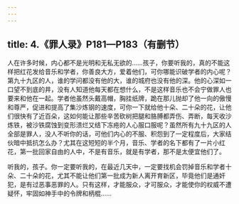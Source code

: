 ```yaml
---
---
---
```

title: 4.《罪人录》P181—P183（有删节）
---





人在许多时候，内心都不是光明和无私无欲的……孩子，你要听我的，真的不能这样把红花发给音乐和学者，你善良大方，爱着他们，可你哪能识破学者的内心呢？第九十九区的人，谁的学问都没有他的大，谁的城府也没有他的深。他的心深如一口望不到底的井，没有人知道他每天都在想什么，不是这样音乐也不会宁做罪人也要来和他在一起。学者他虽然头戴高帽，胸挂纸牌，跪在那儿抛却了他一向的傲慢和尊严，促进和提高了集沙炼钢的速度，可你一下就给他十朵、二十朵的花，让他们很快有了近百朵，这如何能让那些辛苦砍树把腿和胳膊都弄伤、弄断，每天收沙炼铁，被沙铁腐蚀到变形溃烂又结下冻疮的人心服口服呢？虽然所有九十九区的人全部是罪人，没人不听你的话，可他们内心的不服、积怨到了一定程度后，大家结伙暗中抵抗怎么办？尤其在这短短的半个月，音乐、学者的名下都有了一片小红花，第一批回家自由的人中，不是有音乐，就是有学者，那不是太便宜他们了。

听我的，孩子。你一定要听我的，在最近几天中，一定要找机会罚掉音乐和学者十朵、二十朵的花，尤其不能让他们第一批成为新人离开育新区，毕竟他们是通奸犯，是有过恶事恶罪的人。只有这样，才能服众，才可服众，才能使你的权威不遭疑怀，牢固如神手中的令牌和柄棍……